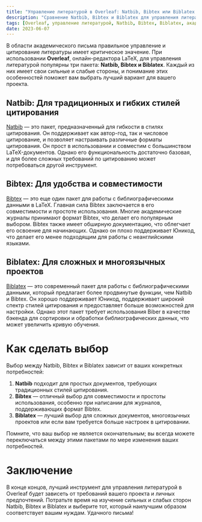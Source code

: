 ```yaml
---
title: "Управление литературой в Overleaf: Natbib, Bibtex или Biblatex - какой вариант лучше для вас?"
description: "Сравнение Natbib, Bibtex и Biblatex для управления литературой в Overleaf, чтобы помочь вам выбрать лучший вариант для ваших нужд в написании."
tags: [Overleaf, управление литературой, Natbib, Bibtex, Biblatex, академическое письмо, управление цитированием]
date: 2023-06-07
---
```


<CiteDrive />

В области академического письма правильное управление и цитирование литературы имеет критическое значение. При использовании **Overleaf**, онлайн-редактора LaTeX, для управления литературой популярны три пакета: **Natbib, Bibtex и Biblatex**. Каждый из них имеет свои сильные и слабые стороны, и понимание этих особенностей поможет вам выбрать лучший вариант для вашего проекта.

## Natbib: Для традиционных и гибких стилей цитирования

[Natbib](https://ctan.org/pkg/natbib) — это пакет, предназначенный для гибкости в стилях цитирования. Он поддерживает как автор-год, так и числовое цитирование, и позволяет настраивать различные форматы цитирования. Он прост в использовании и совместим с большинством LaTeX-документов. Однако его функциональность достаточно базовая, и для более сложных требований по цитированию может потребоваться другой инструмент.

## Bibtex: Для удобства и совместимости

[Bibtex](https://ctan.org/pkg/bibtex) — это еще один пакет для работы с библиографическими данными в LaTeX. Главная сила Bibtex заключается в его совместимости и простоте использования. Многие академические журналы принимают формат Bibtex, что делает его популярным выбором. Bibtex также имеет обширную документацию, что облегчает его освоение для начинающих. Однако он плохо поддерживает Юникод, что делает его менее подходящим для работы с неанглийскими языками.

## Biblatex: Для сложных и многоязычных проектов

[Biblatex](https://ctan.org/pkg/biblatex) — это современный пакет для работы с библиографическими данными, который предлагает более продвинутые функции, чем Natbib и Bibtex. Он хорошо поддерживает Юникод, поддерживает широкий спектр стилей цитирования и предоставляет больше возможностей для настройки. Однако этот пакет требует использования Biber в качестве бэкенда для сортировки и обработки библиографических данных, что может увеличить кривую обучения.

# Как сделать выбор

Выбор между Natbib, Bibtex и Biblatex зависит от ваших конкретных потребностей:

1. **Natbib** подходит для простых документов, требующих традиционных стилей цитирования.
2. **Bibtex** — отличный выбор для совместимости и простоты использования, особенно при написании для журналов, поддерживающих формат Bibtex.
3. **Biblatex** — лучший выбор для сложных документов, многоязычных проектов или если вам требуется больше настроек в цитировании.

Помните, что ваш выбор не является окончательным; вы всегда можете переключаться между этими пакетами по мере изменения ваших потребностей.

# Заключение

В конце концов, лучший инструмент для управления литературой в Overleaf будет зависеть от требований вашего проекта и личных предпочтений. Потратьте время на изучение сильных и слабых сторон Natbib, Bibtex и Biblatex и выберите тот, который наилучшим образом соответствует вашим нуждам. Удачного письма!
